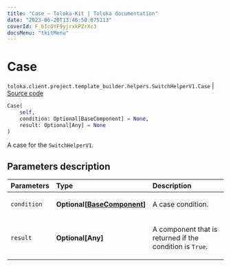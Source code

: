 ```yaml
---
title: "Case — Toloka-Kit | Toloka documentation"
date: "2023-06-20T13:46:50.075113"
coverId: F_bIcOYF9yjrxkPZrXc3
docsMenu: "tkitMenu"
---
```


# Case

`toloka.client.project.template_builder.helpers.SwitchHelperV1.Case` | [Source code](https://github.com/Toloka/toloka-kit/blob/v1.2.0/src/client/project/template_builder/helpers.py#L172)

```python
Case(
    self,
    condition: Optional[BaseComponent] = None,
    result: Optional[Any] = None
)
```

A case for the `SwitchHelperV1`.

## Parameters description

| Parameters | Type | Description |
| :----------| :----| :-----------|
`condition`|**Optional\[[BaseComponent](/docs/toloka-kit/reference/toloka.client.project.template_builder.base.BaseComponent)\]**|<p>A case condition.</p>
`result`|**Optional\[Any\]**|<p>A component that is returned if the condition is `True`.</p>